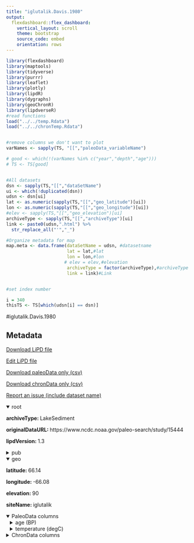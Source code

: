 ```yaml
---
title: "iglutalik.Davis.1980"
output: 
  flexdashboard::flex_dashboard:
    vertical_layout: scroll
    theme: bootstrap
    source_code: embed
    orientation: rows
---
```


```r
library(flexdashboard)
library(maptools)
library(tidyverse)
library(purrr)
library(leaflet)
library(plotly)
library(lipdR)
library(dygraphs)
library(geoChronR)
library(lipdverseR)
#read functions
load("../../temp.Rdata")
load("../../chronTemp.Rdata")


#remove columns we don't want to plot
varNames <- sapply(TS, "[[","paleoData_variableName")

# good <- which(!(varNames %in% c("year","depth","age")))
# TS <- TS[good]


#All datasets
dsn <- sapply(TS,"[[","dataSetName")
ui <- which(!duplicated(dsn))
udsn <- dsn[ui]
lat <- as.numeric(sapply(TS,"[[","geo_latitude")[ui])
lon <- as.numeric(sapply(TS,"[[","geo_longitude")[ui])
#elev <- sapply(TS,"[[","geo_elevation")[ui]
archiveType <- sapply(TS,"[[","archiveType")[ui]
link <- paste0(udsn,".html") %>% 
  str_replace_all("'","_")

#Organize metadata for map
map.meta <- data.frame(dataSetName = udsn, #datasetname
                       lat = lat,#lat
                       lon = lon,#lon
                      # elev = elev,#elevation
                       archiveType = factor(archiveType),#archiveType
                       link = link)#Link


#set index number

i = 340
thisTS <- TS[which(udsn[i] == dsn)]
```
#iglutalik.Davis.1980

Metadata {.sidebar}
-------------------------------------
[Download LiPD file](iglutalik.Davis.1980.lpd)
            

[Edit LiPD file](http://lipd.net/playground?source=http://lipdverse.org/globalHolocene/0_25_5/iglutalik.Davis.1980.lpd)
            

[Download paleoData only (csv)](iglutalik.Davis.1980.csv)
            

[Download chronData only (csv)](iglutalik.Davis.1980-chron.csv)
            

[Report an issue (include dataset name)](https://github.com/nickmckay/LiPDverse/issues)

<details open style="margin-left: 0px">
<summary>root</summary>
<p style="margin-left: 0px"><strong>archiveType: </strong>LakeSediment
<p style="margin-left: 0px"><strong>originalDataURL: </strong>https://www.ncdc.noaa.gov/paleo-search/study/15444
<p style="margin-left: 0px"><strong>lipdVersion: </strong>1.3
</details>
<details>
<summary>pub</summary>
<details style="margin-left: 10px">
<summary>pub1</summary>
<p style="margin-left: 10px"><strong>author: </strong>list(list(name = NA))
</details>
<details style="margin-left: 10px">
<summary>pub2</summary>
<p style="margin-left: 10px"><strong>author: </strong>list(list(name = NA))
</details>
</details>
<details open style="margin-left: 0px">
<summary>geo</summary>
<p style="margin-left: 0px"><strong>latitude: </strong>66.14
<p style="margin-left: 0px"><strong>longitude: </strong>-66.08
<p style="margin-left: 0px"><strong>elevation: </strong>90
<p style="margin-left: 0px"><strong>siteName: </strong>iglutalik
</details>
<details open>
<summary>PaleoData columns</summary>
<details style="margin-left: 10px">
<summary>age (BP)</summary>
<p style="margin-left: 10px"><strong>TSid: </strong>PYTQ7F63E6O
<p style="margin-left: 10px"><strong>variableName: </strong>age
<p style="margin-left: 10px"><strong>units: </strong>BP
</details>
<details style="margin-left: 10px">
<summary>temperature (degC)</summary>
<p style="margin-left: 10px"><strong>TSid: </strong>PYT1E1CJVRF
<p style="margin-left: 10px"><strong>variableName: </strong>temperature
<p style="margin-left: 10px"><strong>units: </strong>degC
<p style="margin-left: 10px"><strong>useInGlobalTemperatureAnalysis: </strong>TRUE
<details>
<summary>interpretation</summary>
<details style="margin-left: 20px">
<summary>1</summary>
<p style="margin-left: 20px"><strong>interpDirection: </strong>1
<p style="margin-left: 20px"><strong>scope: </strong>climate
<p style="margin-left: 20px"><strong>seasonality: </strong>7
<p style="margin-left: 20px"><strong>seasonalityOriginal: </strong>JUL
<p style="margin-left: 20px"><strong>variable: </strong>T
<p style="margin-left: 20px"><strong>variableDetail: </strong>air@surface
</details>
</details>
</details>
<details>
<summary>ChronData columns</summary>
<details style="margin-left: 10px">
<summary>depth (cm)</summary>
<p style="margin-left: 10px"><strong>TSid: </strong>PYTEGV4BKEA
<p style="margin-left: 10px"><strong>variableName: </strong>depth
<p style="margin-left: 10px"><strong>units: </strong>cm
</details>
<details style="margin-left: 10px">
<summary>age (bp)</summary>
<p style="margin-left: 10px"><strong>TSid: </strong>PYTEECHYVGT
<p style="margin-left: 10px"><strong>variableName: </strong>age
<p style="margin-left: 10px"><strong>units: </strong>bp
</details>
<details style="margin-left: 10px">
<summary>age14C (bp)</summary>
<p style="margin-left: 10px"><strong>TSid: </strong>PYTQKV0WEMO
<p style="margin-left: 10px"><strong>variableName: </strong>age14C
<p style="margin-left: 10px"><strong>units: </strong>bp
</details>
<details style="margin-left: 10px">
<summary>error ()</summary>
<p style="margin-left: 10px"><strong>TSid: </strong>PYTXSAB46SP
<p style="margin-left: 10px"><strong>variableName: </strong>error
</details>
<details style="margin-left: 10px">
<summary>cal_age_error (2_s)</summary>
<p style="margin-left: 10px"><strong>TSid: </strong>PYTCSSML4H5
<p style="margin-left: 10px"><strong>variableName: </strong>cal_age_error
<p style="margin-left: 10px"><strong>units: </strong>2_s
</details>
<details style="margin-left: 10px">
<summary>cal_age_range_old (bp)</summary>
<p style="margin-left: 10px"><strong>TSid: </strong>PYTR8HVRS7I
<p style="margin-left: 10px"><strong>variableName: </strong>cal_age_range_old
<p style="margin-left: 10px"><strong>units: </strong>bp
</details>
<details style="margin-left: 10px">
<summary>cal_age_range_young (2_s)</summary>
<p style="margin-left: 10px"><strong>TSid: </strong>PYTICOUJ1P6
<p style="margin-left: 10px"><strong>variableName: </strong>cal_age_range_young
<p style="margin-left: 10px"><strong>units: </strong>2_s
</details>
<details style="margin-left: 10px">
<summary>14C_bulk ()</summary>
<p style="margin-left: 10px"><strong>TSid: </strong>PYTPTRG9MG4
<p style="margin-left: 10px"><strong>variableName: </strong>14C_bulk
</details>

Row {.tabset .tabset-fade}
-----------------------------------------------------------------------

### Sitemap

```r
  map.meta.split <- split(map.meta, map.meta$archiveType)


factpal <- colorFactor("Paired",map.meta$archiveType)
buff <- 15
l <- leaflet() %>% 
  addTiles() %>% 
  fitBounds(map.meta$lon[i]-buff,map.meta$lat[i]-buff,map.meta$lon[i]+buff,map.meta$lat[i]+buff)
  

  
  
names(map.meta.split) %>%
  purrr::walk( function(df) {
    l <<- l %>%
      addMarkers(data=map.meta.split[[df]],
                 lng=~lon, lat=~lat,
                 label=~as.character(archiveType),
                 popup=~paste(str_c('Dataset: <a href="',link,'">',dataSetName,'</a>'),
                                 # str_c("Elevation: ",elev),
                                  str_c("Archive Type: ",archiveType),
                                  sep = "<br>"),
                 group = df,
                 clusterOptions = markerClusterOptions(removeOutsideVisibleBounds = F),
                 labelOptions = labelOptions(noHide = F,
                                             direction = 'auto'))
  })

l %>%
  addLayersControl(position = "bottomleft",
    overlayGroups = names(map.meta.split),
    options = layersControlOptions(collapsed = FALSE,
                                   opacity = 0.8)
  )
```

### Search the LiPDverse (Beta! doesn't work well yet)
```r
#Add google search bar
htmltools::includeHTML("../../googleSearchChunk.html")
```


Row {.tabset .tabset-fade}
-----------------------------------------------------------------------

### temperature (degC)
```r
plotCol(thisTS,ind = 2)
```

Row {.tabset .tabset-fade}
-----------------------------------------------------------------------

### depth (cm)
```r
plotCol(chronTS,ind = 1)
```

### age (bp)
```r
plotCol(chronTS,ind = 4)
```

### age14C (bp)
```r
plotCol(chronTS,ind = 2)
```

### error ()
```r
plotCol(chronTS,ind = 3)
```

### cal_age_error (2_s)
```r
plotCol(chronTS,ind = 5)
```

### cal_age_range_old (bp)
```r
plotCol(chronTS,ind = 6)
```

### cal_age_range_young (2_s)
```r
plotCol(chronTS,ind = 7)
```

### 14C_bulk ()
```r
plotCol(chronTS,ind = 8)
```
